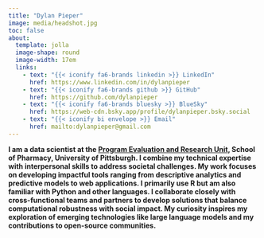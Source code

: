 ```yaml
---
title: "Dylan Pieper"
image: media/headshot.jpg
toc: false
about: 
  template: jolla
  image-shape: round
  image-width: 17em
  links:
    - text: "{{< iconify fa6-brands linkedin >}} LinkedIn"
      href: https://www.linkedin.com/in/dylanpieper
    - text: "{{< iconify fa6-brands github >}} GitHub" 
      href: https://github.com/dylanpieper
    - text: "{{< iconify fa6-brands bluesky >}} BlueSky"
      href: https://web-cdn.bsky.app/profile/dylanpieper.bsky.social
    - text: "{{< iconify bi envelope >}} Email"
      href: mailto:dylanpieper@gmail.com
---
```

        
**I am a data scientist at the [Program Evaluation and Research Unit](https://www.peru.pitt.edu), School of Pharmacy, University of Pittsburgh. I combine my technical expertise with interpersonal skills to address societal challenges. My work focuses on developing impactful tools ranging from descriptive analytics and predictive models to web applications. I primarily use R but am also familiar with Python and other languages. I collaborate closely with cross-functional teams and partners to develop solutions that balance computational robustness with social impact. My curiosity inspires my exploration of emerging technologies like large language models and my contributions to open-source communities.**
